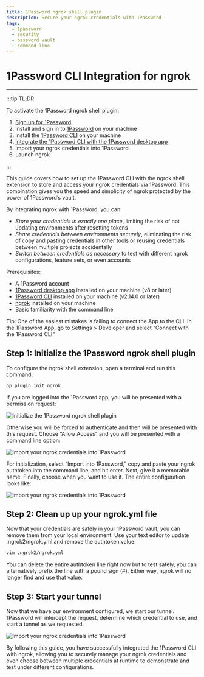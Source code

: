 ```yaml
---
title: 1Password ngrok shell plugin
description: Secure your ngrok credentials with 1Password
tags:
  - 1password
  - security
  - password vault
  - command line
---
```


# 1Password CLI Integration for ngrok

---

:::tip TL;DR

To activate the 1Password ngrok shell plugin:

1. [Sign up for 1Password](https://1password.com/sign-up/)
1. Install and sign in to [1Password](https://support.1password.com/get-the-apps/) on your machine
1. Install the [1Password CLI](https://app-updates.agilebits.com/product_history/CLI2) on your machine
1. [Integrate the 1Password CLI with the 1Password desktop app](https://developer.1password.com/docs/cli/app-integration)
1. Import your ngrok credentials into 1Password
1. Launch ngrok

:::

This guide covers how to set up the 1Password CLI with the ngrok shell extension to store and access your ngrok credentials via 1Password. This combination gives you the speed and simplicity of ngrok protected by the power of 1Password’s vault.

By integrating ngrok with 1Password, you can:

- _Store your credentials in exactly one place_, limiting the risk of not updating environments after resetting tokens
- _Share credentials between environments securely_, eliminating the risk of copy and pasting credentials in other tools or reusing credentials between multiple projects accidentally
- _Switch between credentials as necessary_ to test with different ngrok configurations, feature sets, or even accounts

Prerequisites:

- A 1Password account
- [1Password desktop app](https://support.1password.com/get-the-apps/) installed on your machine (v8 or later)
- [1Password CLI](https://app-updates.agilebits.com/product_history/CLI2) installed on your machine (v2.14.0 or later)
- [ngrok](https://ngrok.com/download) installed on your machine
- Basic familiarity with the command line

Tip: One of the easiest mistakes is failing to connect the App to the CLI. In the 1Password App, go to Settings > Developer and select “Connect with the 1Password CLI”

## **Step 1**: Initialize the 1Password ngrok shell plugin

To configure the ngrok shell extension, open a terminal and run this command:

```bash
op plugin init ngrok
```

If you are logged into the 1Password app, you will be presented with a permission request:

![Initialize the 1Password ngrok shell plugin](img/1password-connect-app-to-cli.png)

Otherwise you will be forced to authenticate and then will be presented with this request. Choose “Allow Access” and you will be presented with a command line option:

![Import your ngrok credentials into 1Password](img/1password-add-ngrok-authtoken.png)

For initialization, select “Import into 1Password,” copy and paste your ngrok authtoken into the command line, and hit enter. Next, give it a memorable name. Finally, choose when you want to use it. The entire configuration looks like:

![Import your ngrok credentials into 1Password](img/1password-add-ngrok-authtoken.gif)

## **Step 2**: Clean up up your ngrok.yml file

Now that your credentials are safely in your 1Password vault, you can remove them from your local environment. Use your text editor to update .ngrok2/ngrok.yml and remove the authtoken value:

```bash
vim .ngrok2/ngrok.yml
```

You can delete the entire authtoken line right now but to test safely, you can alternatively prefix the line with a pound sign (#). Either way, ngrok will no longer find and use that value.

## **Step 3**: Start your tunnel

Now that we have our environment configured, we start our tunnel. 1Password will intercept the request, determine which credential to use, and start a tunnel as we requested.

![Import your ngrok credentials into 1Password](img/1password-start-ngrok.gif)

By following this guide, you have successfully integrated the 1Password CLI with ngrok, allowing you to securely manage your ngrok credentials and even choose between multiple credentials at runtime to demonstrate and test under different configurations.
